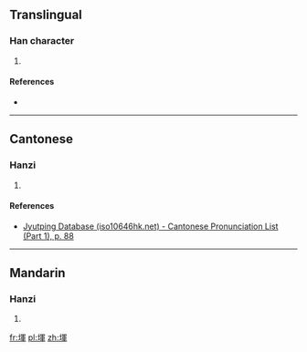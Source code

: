 ==Translingual==

===Han character===
{{Han char|rn=32|rad=土|as=09|sn=12|four=|canj=GBJJ|ids=⿰土軍}}

# {{defn|Han|sort=土09}}

====References====
* {{Han ref|kx=0233.010|dkj=05240|hdz=10467.080|uh=581A|ud=22554}}

----

==Cantonese==

===Hanzi===
{{yue-hanzi|jyut=[[waan4]]|y=waan4}}

# {{defn|lang=yue|sort=土09}}

====References====
*[http://www.iso10646hk.net/jp/document/download.jsp Jyutping Database (iso10646hk.net) - Cantonese Pronunciation List (Part 1), p. 88]

----

==Mandarin==

===Hanzi===
{{cmn-hanzi|pin=[[hún]] ([[hun2]])|wg=hun<sup>2</sup>}}

# {{defn|lang=cmn|sort=土09}}

[[fr:堚]]
[[pl:堚]]
[[zh:堚]]